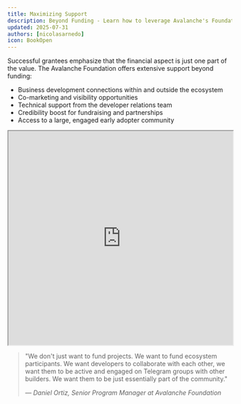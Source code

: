 ```yaml
---
title: Maximizing Support
description: Beyond Funding - Learn how to leverage Avalanche's Foundation Support channels to multiply your grant's impact
updated: 2025-07-31
authors: [nicolasarnedo]
icon: BookOpen
---
```


Successful grantees emphasize that the financial aspect is just one part of the value. The Avalanche Foundation offers extensive support beyond funding:

- Business development connections within and outside the ecosystem
- Co-marketing and visibility opportunities
- Technical support from the developer relations team
- Credibility boost for fundraising and partnerships
- Access to a large, engaged early adopter community

<div style={{ margin: '2rem 0' }}>
  <iframe 
    src="https://drive.google.com/file/d/124dLYKvzyP9L8E66JY3WW1_QLvqHkRwT/preview" 
    width="100%" 
    height="480" 
    allow="autoplay"
    style={{ border: 'none', borderRadius: '8px' }}
  ></iframe>
</div>

<blockquote className="quote-card">
  <p>"We don't just want to fund projects. We want to fund ecosystem participants. We want developers to collaborate with each other, we want them to be active and engaged on Telegram groups with other builders. We want them to be just essentially part of the community."</p>
  <cite>— Daniel Ortiz, Senior Program Manager at Avalanche Foundation</cite>
</blockquote>
